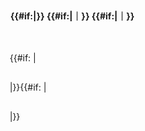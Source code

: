 <div class="lyrics a-c roundy {{#if: {{{color|}}}|s-{{{color}}}| bg-{{{border|关都}}} bd-{{{outline|关都}}} }}" style="display:grid; grid-template-columns: repeat(auto-fit, minmax({{{colMinWidth|260px}}}, 1fr)); gap: 2px; padding: 2px;">

<div style="display:flex; flex-flow: column nowrap;">
<div class="at-c roundy-6 bgl-{{{color|{{{border|关都}}}}}}" style="margin-bottom: 2px; padding:1px; font-weight:bold;">{{{lang1|日文}}}</div>
<div class="roundy-6 bgwhite" style="padding:1px; flex-grow: 1; white-space: nowrap; overflow: auto;">
{{{lyric1}}}
</div>
</div>

<!-- row: A trick to keep flexbox layout through Toggle -->
<div class="lyrics-col-2 row" style="flex-flow: column nowrap; margin: 0;">
<div class="at-c roundy-6 bgl-{{{color|{{{border|关都}}}}}}" style="margin-bottom: 2px; padding:1px; font-weight:bold;">{{{lang2|中文}}}{{#if:{{{z2|}}}|{{tt|*|斜体字为暂译}}}} {{#if:{{{lyric3|}}}|｜<span class="_toggler_hide-lyrics-col-2 _toggler_show-lyrics-col-3">{{{lang3}}}</span>}} {{#if:{{{lyric4|}}}|｜<span class="_toggler_hide-lyrics-col-2 _toggler_show-lyrics-col-4">{{{lang4}}}</span>}}</div>
<div class="roundy-6 bgwhite" style="padding:1px; flex-grow: 1; white-space: nowrap; overflow: auto;">
{{{lyric2}}}
</div>
</div>
{{#if: {{{lyric3|}}}|
<div class="lyrics-col-3 row" style="display: none; flex-flow: column nowrap; margin: 0;">
<div class="at-c roundy-6 bgl-{{{color|{{{border|关都}}}}}}" style="margin-bottom: 2px; padding:1px; font-weight:bold;"><span class="_toggler_hide-lyrics-col-3 _toggler_show-lyrics-col-2">{{{lang2|中文}}}</span>｜{{{lang3}}}{{#if:{{{z3|}}}|{{tt|*|斜体字为暂译}}}}{{#if:{{{lyric4|}}}|｜<span class="_toggler_hide-lyrics-col-3 _toggler_show-lyrics-col-4">{{{lang4}}}</span>}}</div>
<div class="roundy-6 bgwhite" style="padding:1px; flex-grow: 1; white-space: nowrap; overflow: auto;">
{{{lyric3}}}
</div>
</div>
|}}{{#if: {{{lyric4|}}}|
<div class="lyrics-col-4 row" style="display: none; flex-flow: column nowrap; margin: 0;">
<div class="at-c roundy-6 bgl-{{{color|{{{border|关都}}}}}}" style="margin-bottom: 2px; padding:1px; font-weight:bold;"><span class="_toggler_hide-lyrics-col-4 _toggler_show-lyrics-col-2">{{{lang2|中文}}}<span class="_toggler_hide-lyrics-col-4 _toggler_show-lyrics-col-3">{{{lang3}}}</span>｜</span>｜{{{lang4}}}{{#if:{{{z4|}}}|{{tt|*|斜体字为暂译}}}}</div>
<div class="roundy-6 bgwhite" style="padding:1px; flex-grow: 1; white-space: nowrap; overflow: auto;">
{{{lyric4}}}
</div>
</div>
|}}
</div>
